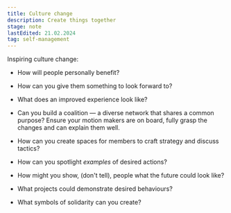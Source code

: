 ```yaml
---
title: Culture change
description: Create things together
stage: note
lastEdited: 21.02.2024
tag: self-management
---
```



Inspiring culture change:

- How will people personally benefit?
- How can you give them something to look forward to?
- What does an improved experience look like?

- Can you build a coalition — a diverse network that shares a common purpose? Ensure your motion makers are on board, fully grasp the changes and can explain them well.
- How can you create spaces for members to craft strategy and discuss tactics?

- How can you spotlight *examples* of desired actions?
- How might you show, (don't tell), people what the future could look like?
- What projects could demonstrate desired behaviours?

- What symbols of solidarity can you create?
